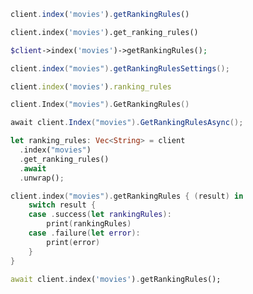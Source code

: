 <CodeGroup>

```javascript JS
client.index('movies').getRankingRules()
```

```python Python
client.index('movies').get_ranking_rules()
```

```php PHP
$client->index('movies')->getRankingRules();
```

```java Java
client.index("movies").getRankingRulesSettings();
```

```ruby Ruby
client.index('movies').ranking_rules
```

```go Go
client.Index("movies").GetRankingRules()
```

```csharp C#
await client.Index("movies").GetRankingRulesAsync();
```

```rust Rust
let ranking_rules: Vec<String> = client
  .index("movies")
  .get_ranking_rules()
  .await
  .unwrap();
```

```swift Swift
client.index("movies").getRankingRules { (result) in
    switch result {
    case .success(let rankingRules):
        print(rankingRules)
    case .failure(let error):
        print(error)
    }
}
```

```dart Dart
await client.index('movies').getRankingRules();
```
</CodeGroup>
